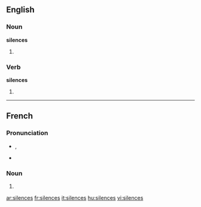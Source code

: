 ==English==

===Noun===
'''silences'''

# {{plural of|[[silence]]}}

===Verb===
'''silences'''

# {{third-person singular of|[[silence]]}}

----

==French==

===Pronunciation===
* {{IPA|/si.lɑ̃s/|lang=fr}}, {{X-SAMPA|/sila~s@/|lang=fr}}
* {{homophones|silence|lang=fr}}

===Noun===
{{infl|fr|plural}} {{m|p}}

# {{plural of|[[silence]]|lang=fr}}

[[ar:silences]]
[[fr:silences]]
[[it:silences]]
[[hu:silences]]
[[vi:silences]]